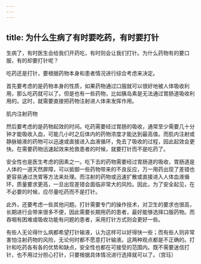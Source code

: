 ```yaml
---
---
---
```

title: 为什么生病了有时要吃药，有时要打针
---




生病了，有时医生会给我们开药吃，有时则会让我们打针。为什么药物有的要口服，有的却要打针呢？

吃药还是打针，要根据药物本身和患者情况进行综合考虑来决定。

首先要考虑的是药物本身的性质，如果药物通过口服就可以很好地被人体吸收利用，那么吃药就可以了。但是也有一些药物，比如胰岛素是无法通过胃肠道吸收利用的。这时，就需要直接把药物注射进人体来发挥作用。

肌内注射药物



然后要考虑的是药物起效的时间。吃药需要经过胃肠的吸收，通常至少需要几十分钟才能吸收入血，可能几小时之后体内的药物浓度才能达到最高值。而肌内注射或静脉输液的药物可以迅速或直接进入血液循环，免去了吸收的过程，因此起效会更快。在需要药物迅速起效来抢救患者的时候，就要打针而不是吃药了。





安全性也是医生考虑的因素之一。吃下去的药物需要经过胃肠道的吸收，胃肠道是人体的一道天然屏障，可以抵御一些药物带来的不良反应，万一用药出现了差错也更容易通过洗胃等方法来处理。而注射的药物或迅速扩散或直接进入人体血液循环，质量要求更高，一旦出现差错会面临非常大的风险。因此，为了安全起见，在不必要的时候，应尽量吃药而不是打针。

此外，还要考虑一些其他问题。打针需要专门的操作技术，对卫生的要求也很高，长期进行会带来很多不便，因此需要长期用药的患者，最好能够选择口服药物。而吞咽有困难或吸收功能有问题的患者，采用打针方式则会更好一些。

有些人无论得什么病都希望打针输液，认为这样可以好得快一些；而有些人则非常害怕注射药物的风险，无论何时都不愿意打针输液。这两种观点都是不正确的。打针和吃药各有各的优势和缺点，安全性也都在可接受的范围内。既不需要迷信打针，也不用过分担心打针，只要根据具体情况进行选择就可以了。（宫珏）